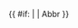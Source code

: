<includeonly>{{ #if: {{{3|}}} | {{{3}}} | Abbr }}</includeonly><noinclude>
{{template sandbox notice}}
</noinclude>